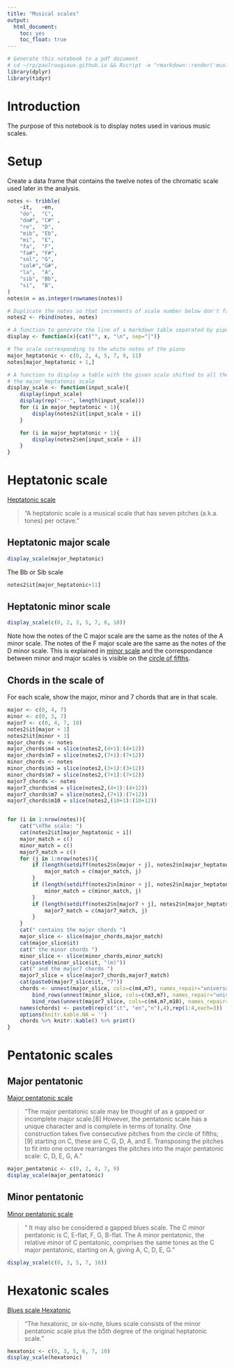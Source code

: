 ```yaml
---
title: "Musical scales"
output: 
  html_document: 
    toc: yes
    toc_float: true
---
```



```r
# Generate this notebook to a pdf document
# cd ~/rp/paulrougieux.github.io && Rscript -e "rmarkdown::render('musical_scales.Rmd', 'pdf_document')"
library(dplyr)
library(tidyr)
```

# Introduction

The purpose of this notebook is to display notes used in various music
scales.


# Setup

Create a data frame that contains the twelve notes of the chromatic scale used later in the analysis.

```r
notes <- tribble(
    ~it,   ~en, 
    "do",  "C",
    "do#", "C#" ,
    "re",  "D",
    "mib", "Eb",
    "mi",  "E",
    "fa",  "F",
    "fa#", "F#",
    "sol", "G",
    "sol#","G#",
    "la",  "A",
    "sib", "Bb",
    "si",  "B",
)
notes$n = as.integer(rownames(notes))

# Duplicate the notes so that increments of scale number below don't fall out of the range.
notes2 <- rbind(notes, notes)

# A function to generate the line of a markdown table separated by pipes "|"
display <- function(x){cat("", x, "\n", sep="|")}

# The scale corresponding to the white notes of the piano
major_heptatonic <- c(0, 2, 4, 5, 7, 9, 11)
notes[major_heptatonic + 1,]

# A function to display a table with the given scale shifted to all the note of
# the major heptatonic scale
display_scale <- function(input_scale){
    display(input_scale)
    display(rep("---", length(input_scale)))
    for (i in major_heptatonic + 1){
        display(notes2$it[input_scale + i])
    }

    for (i in major_heptatonic + 1){
        display(notes2$en[input_scale + i])
    }
}
```

# Heptatonic scale

[Heptatonic scale](https://en.wikipedia.org/wiki/Heptatonic_scale)

> "A heptatonic scale is a musical scale that has seven pitches (a.k.a. tones)
> per octave. "

## Heptatonic major scale

```r
display_scale(major_heptatonic)
```

The Bb or Sib scale
```r
notes2$it[major_heptatonic+11]
```

## Heptatonic minor scale

```r
display_scale(c(0, 2, 3, 5, 7, 8, 10))
```

Note how the notes of the C major scale are the same as the notes of the A
minor scale. The notes of the F major scale are the same as the notes of the D
minor scale. This is explained in [minor
scale](https://en.wikipedia.org/wiki/Minor_scale) and the correspondance
between minor and major scales is visible on the [circle of
fifths](https://en.wikipedia.org/wiki/Circle_of_fifths).


## Chords in the scale of

For each scale, show the major, minor and 7 chords that are in that scale.

```r
major <- c(0, 4, 7)
minor <- c(0, 3, 7)
major7 <- c(0, 4, 7, 10)
notes2$it[major + 1]
notes2$it[minor + 1]
major_chords <- notes
major_chords$m4 = slice(notes2,(4+1):(4+12))
major_chords$m7 = slice(notes2,(7+1):(7+12))
minor_chords <- notes
minor_chords$m3 = slice(notes2,(3+1):(3+12))
minor_chords$m7 = slice(notes2,(7+1):(7+12))
major7_chords <- notes
major7_chords$m4 = slice(notes2,(4+1):(4+12))
major7_chords$m7 = slice(notes2,(7+1):(7+12))
major7_chords$m10 = slice(notes2,(10+1):(10+12))


for (i in 1:nrow(notes)){
    cat("\nThe scale: ")
    cat(notes2$it[major_heptatonic + i])
    major_match = c()
    minor_match = c()
    major7_match = c()
    for (j in 1:nrow(notes)){
        if (length(setdiff(notes2$n[major + j], notes2$n[major_heptatonic + i])) == 0L){
            major_match = c(major_match, j)
        }
        if (length(setdiff(notes2$n[minor + j], notes2$n[major_heptatonic + i])) == 0L){
            minor_match = c(minor_match, j)
        }
        if (length(setdiff(notes2$n[major7 + j], notes2$n[major_heptatonic + i])) == 0L){
            major7_match = c(major7_match, j)
        }
    }
    cat(" contains the major chords ")
    major_slice <- slice(major_chords,major_match)
    cat(major_slice$it)
    cat(" the minor chords ")
    minor_slice <- slice(minor_chords,minor_match)
    cat(paste0(minor_slice$it, "(m)"))
    cat(" and the major7 chords ")
    major7_slice = slice(major7_chords,major7_match)
    cat(paste0(major7_slice$it, "7"))
    chords <- unnest(major_slice, cols=c(m4,m7), names_repair="universal") %>%
        bind_rows(unnest(minor_slice, cols=c(m3,m7), names_repair="universal")) %>%
        bind_rows(unnest(major7_slice, cols=c(m4,m7,m10), names_repair="universal"))
    names(chords) <- paste0(rep(c("it", "en","n"),4),rep(1:4,each=3))
    options(knitr.kable.NA = '')
    chords %>% knitr::kable() %>% print()
}

```


# Pentatonic scales

## Major pentatonic

[Major pentatonic scale](https://en.wikipedia.org/wiki/Pentatonic_scale#Major_pentatonic_scale)

> "The major pentatonic scale may be thought of as a gapped or incomplete major
> scale.[8] However, the pentatonic scale has a unique character and is
> complete in terms of tonality. One construction takes five consecutive
> pitches from the circle of fifths;[9] starting on C, these are C, G, D, A,
> and E. Transposing the pitches to fit into one octave rearranges the pitches
> into the major pentatonic scale: C, D, E, G, A."


```r
major_pentatonic <- c(0, 2, 4, 7, 9)
display_scale(major_pentatonic)
```

## Minor pentatonic

[Minor pentatonic
scale](https://en.wikipedia.org/wiki/Pentatonic_scale#Minor_pentatonic_scale)

> " It may also be considered a gapped blues scale. The C minor pentatonic
> is C, E-flat, F, G, B-flat. The A minor pentatonic, the relative minor of C
> pentatonic, comprises the same tones as the C major pentatonic, starting on
> A, giving A, C, D, E, G."

```r
display_scale(c(0, 3, 5, 7, 10))
```


# Hexatonic scales

[Blues scale Hexatonic](https://en.wikipedia.org/wiki/Blues_scale#Hexatonic)

> "The hexatonic, or six-note, blues scale consists of the minor pentatonic
> scale plus the b5th degree of the original heptatonic scale." 

```r
hexatonic <- c(0, 3, 5, 6, 7, 10)
display_scale(hexatonic)
```

